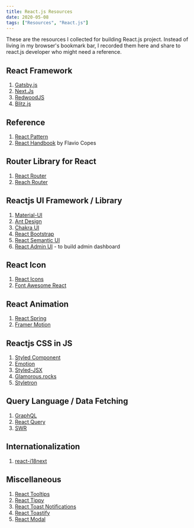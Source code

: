 ```yaml
---
title: React.js Resources
date: 2020-05-08
tags: ["Resources", "React.js"]
---
```


These are the resources I collected for building React.js project. Instead of living in my browser's bookmark bar, I recorded them here and share to react.js developer who might need a reference.

## React Framework

1. [Gatsby.js](https://www.gatsbyjs.org/)
1. [Next.Js](https://nextjs.org/)
1. [RedwoodJS](https://redwoodjs.com/)
1. [Blitz.js](https://blitzjs.com/)

## Reference

1. [React Pattern](https://reactpatterns.com/)
1. [React Handbook](https://www.freecodecamp.org/news/the-react-handbook-b71c27b0a795/) by Flavio Copes

## Router Library for React

1. [React Router](https://reacttraining.com/react-router/web/guides/quick-start)
1. [Reach Router](https://reach.tech/router)

## Reactjs UI Framework / Library

1. [Material-UI](https://material-ui.com/)
1. [Ant Design](https://ant.design/)
1. [Chakra UI](https://chakra-ui.com/)
1. [React Bootstrap](https://react-bootstrap.github.io/)
1. [React Semantic UI](https://react.semantic-ui.com/)
1. [React Admin UI](https://marmelab.com/react-admin/) - to build admin dashboard

## React Icon

1. [React Icons](https://react-icons.github.io/react-icons/)
1. [Font Awesome React](https://github.com/FortAwesome/react-fontawesome)

## React Animation

1. [React Spring](https://www.react-spring.io/)
1. [Framer Motion](https://www.framer.com/motion/)

## Reactjs CSS in JS

1. [Styled Component](https://styled-components.com/)
1. [Emotion](https://emotion.sh/docs/styled)
1. [Styled-JSX](https://github.com/zeit/styled-jsx)
1. [Glamorous.rocks](https://glamorous.rocks/)
1. [Styletron](https://www.styletron.org/)

## Query Language / Data Fetching

1. [GraphQL](https://graphql.org/)
1. [React Query](https://github.com/tannerlinsley/react-query)
1. [SWR](https://swr.now.sh/)

## Internationalization

1. [react-i18next](https://react.i18next.com/)

## Miscellaneous

1. [React Tooltips](https://www.npmjs.com/package/react-tooltip)
1. [React Tippy](https://github.com/atomiks/tippyjs-react)
1. [React Toast Notifications](https://jossmac.github.io/react-toast-notifications/)
1. [React Toastify](https://github.com/fkhadra/react-toastify)
1. [React Modal](https://github.com/reactjs/react-modal)
